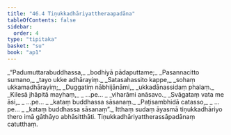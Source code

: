 ```yaml
---
title: "46.4 Tiṇukkadhāriyattheraapadāna"
tableOfContents: false
sidebar:
  order: 4
type: "tipitaka"
basket: "su"
book: "ap1"
---
```



<DynamicBreadcrumb />

<Division number="22" book="ap1" bookNo="20" page="430">

<Paragraph number="5906" type="verses" book="ap1">
_“Padumuttarabuddhassa,_  
_bodhiyā pādaputtame;_  
_Pasannacitto sumano,_  
_tayo ukke adhārayiṃ._  

</Paragraph>

</Division>
<Division number="23" book="ap1" bookNo="20" page="430">

<Paragraph number="5907" type="verses" book="ap1">
_Satasahassito kappe,_  
_sohaṃ ukkamadhārayiṃ;_  
_Duggatiṃ nābhijānāmi,_  
_ukkadānassidaṃ phalaṃ._  

</Paragraph>

</Division>
<Division number="24" book="ap1" bookNo="20" page="431">

<Paragraph number="5908" type="verses" book="ap1">
_Kilesā jhāpitā mayhaṃ,_  
_ …pe… _  
_viharāmi anāsavo._  

</Paragraph>

</Division>
<Division number="25" book="ap1" bookNo="20" page="431">

<Paragraph number="5909" type="verses" book="ap1">
_Svāgataṃ vata me āsi,_  
_ …pe… _  
_kataṃ buddhassa sāsanaṃ._  

</Paragraph>

</Division>
<Division number="26" book="ap1" bookNo="20" page="431">

<Paragraph number="5910" type="verses" book="ap1">
_Paṭisambhidā catasso,_  
_ …pe… _  
_kataṃ buddhassa sāsanaṃ”._  

</Paragraph>

<Paragraph number="5911" book="ap1">
Itthaṃ sudaṃ āyasmā tiṇukkadhāriyo thero imā gāthāyo abhāsitthāti.

</Paragraph>
</Division>

<Paragraph number="5912" type="center" book="ap1">
Tiṇukkadhāriyattherassāpadānaṃ catutthaṃ.
</Paragraph>